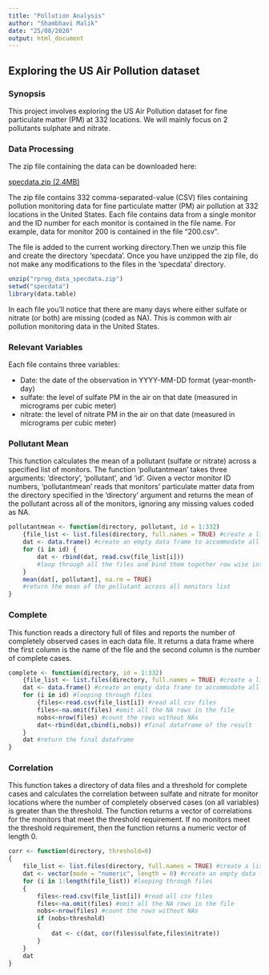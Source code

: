 ```yaml
---
title: "Pollution Analysis"
author: "Shambhavi Malik"
date: "25/08/2020"
output: html_document
---
```

## Exploring the US Air Pollution dataset
### Synopsis
This project involves exploring the US Air Pollution dataset for fine particulate matter (PM) at 332 locations. We will mainly focus on 2 pollutants sulphate and nitrate.

### Data Processing
The zip file containing the data can be downloaded here:

[specdata.zip (2.4MB)](https://d396qusza40orc.cloudfront.net/rprog%2Fdata%2Fspecdata.zip)

The zip file contains 332 comma-separated-value (CSV) files containing pollution monitoring data for fine particulate matter (PM) air pollution at 332 locations in the United States. Each file contains data from a single monitor and the ID number for each monitor is contained in the file name. For example, data for monitor 200 is contained in the file "200.csv". 

The file is added to the current working directory.Then we unzip this file and create the directory 'specdata'. Once you have unzipped the zip file, do not make any modifications to the files in the 'specdata' directory. 

```r
unzip("rprog_data_specdata.zip")
setwd("specdata")
library(data.table)
```

In each file you'll notice that there are many days where either sulfate or nitrate (or both) are missing (coded as NA). This is common with air pollution monitoring data in the United States.

### Relevant Variables
Each file contains three variables:

- Date: the date of the observation in YYYY-MM-DD format (year-month-day)
- sulfate: the level of sulfate PM in the air on that date (measured in micrograms per cubic meter)
- nitrate: the level of nitrate PM in the air on that date (measured in micrograms per cubic meter)

### Pollutant Mean
This function calculates the mean of a pollutant (sulfate or nitrate) across a specified list of monitors. The function 'pollutantmean' takes three arguments: 'directory', 'pollutant', and 'id'. Given a vector monitor ID numbers, 'pollutantmean' reads that monitors' particulate matter data from the directory specified in the 'directory' argument and returns the mean of the pollutant across all of the monitors, ignoring any missing values coded as NA. 

```r
pollutantmean <- function(directory, pollutant, id = 1:332)
    {file_list <- list.files(directory, full.names = TRUE) #create a list of files
    dat <- data.frame() #create an empty data frame to accommodate all files
    for (i in id) {
        dat <- rbind(dat, read.csv(file_list[i]))
        #loop through all the files and bind them together row wise into the data frame
    }
    mean(dat[, pollutant], na.rm = TRUE)
    #return the mean of the pollutant across all monitors list
}
```

### Complete
This function reads a directory full of files and reports the number of completely observed cases in each data file. It returns a data frame where the first column is the name of the file and the second column is the number of complete cases. 
```r
complete <- function(directory, id = 1:332)
    {file_list <- list.files(directory, full.names = TRUE) #create a list of files
    dat <- data.frame() #create an empty data frame to accommodate all files
    for (i in id) #looping through files
        {files<-read.csv(file_list[i]) #read all csv files
        files<-na.omit(files) #omit all the NA rows in the file
        nobs<-nrow(files) #count the rows without NAs
        dat<-rbind(dat,cbind(i,nobs)) #final dataframe of the result
    }
    dat #return the final dataframe
}
```
### Correlation
This function takes a directory of data files and a threshold for complete cases and calculates the correlation between sulfate and nitrate for monitor locations where the number of completely observed cases (on all variables) is greater than the threshold. The function returns a vector of correlations for the monitors that meet the threshold requirement. If no monitors meet the threshold requirement, then the function returns a numeric vector of length 0.
```r
corr <- function(directory, threshold=0)
{
    file_list <- list.files(directory, full.names = TRUE) #create a list of files
    dat <- vector(mode = "numeric", length = 0) #create an empty data frame to accommodate all files
    for (i in 1:length(file_list)) #looping through files
    {
        files<-read.csv(file_list[i]) #read all csv files
        files<-na.omit(files) #omit all the NA rows in the file
        nobs<-nrow(files) #count the rows without NAs
        if (nobs>threshold)
        {
            dat <- c(dat, cor(files$sulfate,files$nitrate))
        }
    }
    dat
}
    
```